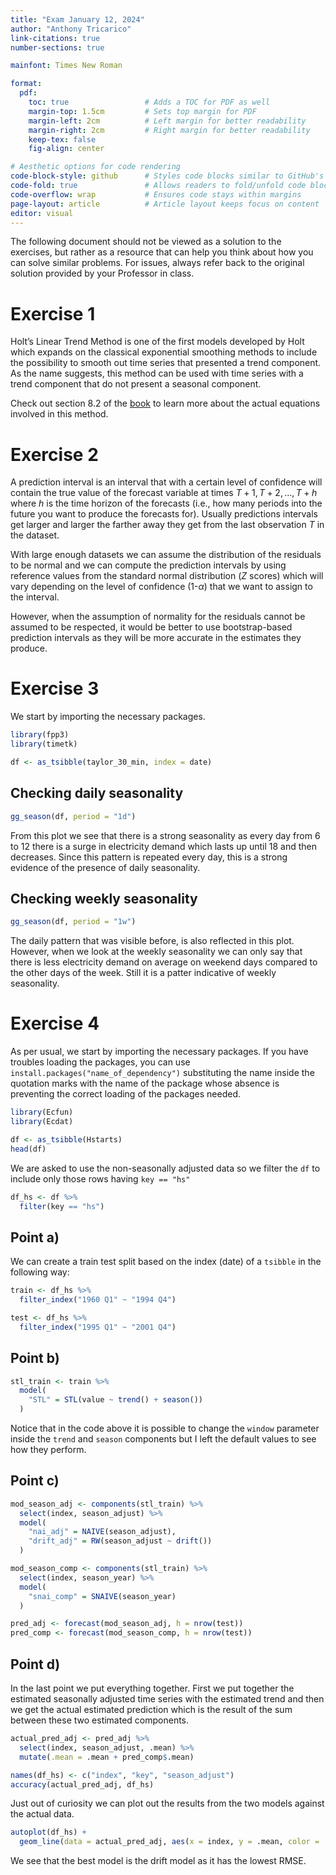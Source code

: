 ```yaml
---
title: "Exam January 12, 2024"
author: "Anthony Tricarico"
link-citations: true
number-sections: true

mainfont: Times New Roman

format:  
  pdf:
    toc: true                 # Adds a TOC for PDF as well
    margin-top: 1.5cm         # Sets top margin for PDF
    margin-left: 2cm          # Left margin for better readability
    margin-right: 2cm         # Right margin for better readability
    keep-tex: false
    fig-align: center

# Aesthetic options for code rendering
code-block-style: github      # Styles code blocks similar to GitHub's appearance
code-fold: true               # Allows readers to fold/unfold code blocks
code-overflow: wrap           # Ensures code stays within margins
page-layout: article          # Article layout keeps focus on content
editor: visual
---
```


::: callout-warning
The following document should not be viewed as a solution to the exercises, but rather as a resource that can help you think about how you can solve similar problems. For issues, always refer back to the original solution provided by your Professor in class.
:::

# Exercise 1

Holt's Linear Trend Method is one of the first models developed by Holt which expands on the classical exponential smoothing methods to include the possibility to smooth out time series that presented a trend component. As the name suggests, this method can be used with time series with a trend component that do not present a seasonal component.

::: callout-tip
Check out section 8.2 of the [book](https://otexts.com/fpp3/holt.html) to learn more about the actual equations involved in this method.
:::

# Exercise 2

A prediction interval is an interval that with a certain level of confidence will contain the true value of the forecast variable at times $T+1, T+2, \dots, T+h$ where $h$ is the time horizon of the forecasts (i.e., how many periods into the future you want to produce the forecasts for). Usually predictions intervals get larger and larger the farther away they get from the last observation $T$ in the dataset.

With large enough datasets we can assume the distribution of the residuals to be normal and we can compute the prediction intervals by using reference values from the standard normal distribution ($Z$ scores) which will vary depending on the level of confidence (1-$\alpha$) that we want to assign to the interval.

However, when the assumption of normality for the residuals cannot be assumed to be respected, it would be better to use bootstrap-based prediction intervals as they will be more accurate in the estimates they produce.

# Exercise 3

We start by importing the necessary packages.

```r
library(fpp3)
library(timetk)
```

```r
df <- as_tsibble(taylor_30_min, index = date)
```

## Checking daily seasonality

```r
gg_season(df, period = "1d")
```

From this plot we see that there is a strong seasonality as every day from 6 to 12 there is a surge in electricity demand which lasts up until 18 and then decreases. Since this pattern is repeated every day, this is a strong evidence of the presence of daily seasonality.

## Checking weekly seasonality

```r
gg_season(df, period = "1w")
```

The daily pattern that was visible before, is also reflected in this plot. However, when we look at the weekly seasonality we can only say that there is less electricity demand on average on weekend days compared to the other days of the week. Still it is a patter indicative of weekly seasonality.

# Exercise 4

As per usual, we start by importing the necessary packages. If you have troubles loading the packages, you can use `install.packages("name_of_dependency")` substituting the name inside the quotation marks with the name of the package whose absence is preventing the correct loading of the packages needed.

```r
library(Ecfun)
library(Ecdat)
```

```r
df <- as_tsibble(Hstarts)
head(df)
```

We are asked to use the non-seasonally adjusted data so we filter the `df` to include only those rows having `key == "hs"`

```r
df_hs <- df %>%
  filter(key == "hs")
```

## Point a)

We can create a train test split based on the index (date) of a `tsibble` in the following way:

```r
train <- df_hs %>%
  filter_index("1960 Q1" ~ "1994 Q4")

test <- df_hs %>%
  filter_index("1995 Q1" ~ "2001 Q4")
```

## Point b)

```r
stl_train <- train %>%
  model(
    "STL" = STL(value ~ trend() + season())
  )
```

Notice that in the code above it is possible to change the `window` parameter inside the `trend` and `season` components but I left the default values to see how they perform.

## Point c)

```r
mod_season_adj <- components(stl_train) %>%
  select(index, season_adjust) %>%
  model(
    "nai_adj" = NAIVE(season_adjust),
    "drift_adj" = RW(season_adjust ~ drift())
  )

mod_season_comp <- components(stl_train) %>%
  select(index, season_year) %>%
  model(
    "snai_comp" = SNAIVE(season_year)
  )
```

```r
pred_adj <- forecast(mod_season_adj, h = nrow(test))
pred_comp <- forecast(mod_season_comp, h = nrow(test))
```

## Point d)

In the last point we put everything together. First we put together the estimated seasonally adjusted time series with the estimated trend and then we get the actual estimated prediction which is the result of the sum between these two estimated components.

```r
actual_pred_adj <- pred_adj %>%
  select(index, season_adjust, .mean) %>%
  mutate(.mean = .mean + pred_comp$.mean)
```

```r
names(df_hs) <- c("index", "key", "season_adjust")
accuracy(actual_pred_adj, df_hs)
```

Just out of curiosity we can plot out the results from the two models against the actual data.

```r
autoplot(df_hs) +
  geom_line(data = actual_pred_adj, aes(x = index, y = .mean, color = .model))
```

We see that the best model is the drift model as it has the lowest RMSE.
